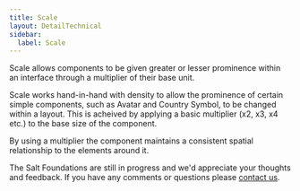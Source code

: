 ```yaml
---
title: Scale
layout: DetailTechnical
sidebar:
  label: Scale
---
```


Scale allows components to be given greater or lesser prominence within an interface through a multiplier of their base unit.

Scale works hand-in-hand with density to allow the prominence of certain simple components, such as Avatar and Country Symbol, to be changed within a layout. This is acheived by applying a basic multiplier (x2, x3, x4 etc.) to the base size of the component.

By using a multiplier the component maintains a consistent spatial relationship to the elements around it.

<Callout title="Have some feedback?">

The Salt Foundations are still in progress and we'd appreciate your thoughts and feedback. If you have any comments or questions please [contact us](../support-and-contributions/index).

</Callout>
